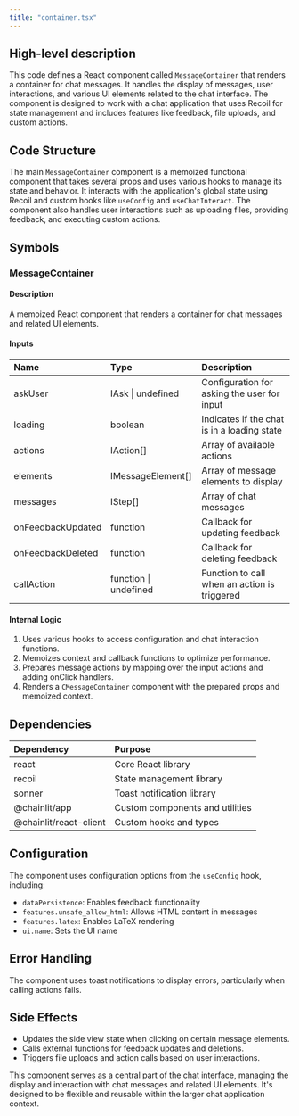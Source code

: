 ```yaml
---
title: "container.tsx"
---
```


## High-level description
This code defines a React component called `MessageContainer` that renders a container for chat messages. It handles the display of messages, user interactions, and various UI elements related to the chat interface. The component is designed to work with a chat application that uses Recoil for state management and includes features like feedback, file uploads, and custom actions.

## Code Structure
The main `MessageContainer` component is a memoized functional component that takes several props and uses various hooks to manage its state and behavior. It interacts with the application's global state using Recoil and custom hooks like `useConfig` and `useChatInteract`. The component also handles user interactions such as uploading files, providing feedback, and executing custom actions.

## Symbols

### MessageContainer
#### Description
A memoized React component that renders a container for chat messages and related UI elements.

#### Inputs
| Name | Type | Description |
|:-----|:-----|:------------|
| askUser | IAsk \| undefined | Configuration for asking the user for input |
| loading | boolean | Indicates if the chat is in a loading state |
| actions | IAction[] | Array of available actions |
| elements | IMessageElement[] | Array of message elements to display |
| messages | IStep[] | Array of chat messages |
| onFeedbackUpdated | function | Callback for updating feedback |
| onFeedbackDeleted | function | Callback for deleting feedback |
| callAction | function \| undefined | Function to call when an action is triggered |

#### Internal Logic
1. Uses various hooks to access configuration and chat interaction functions.
2. Memoizes context and callback functions to optimize performance.
3. Prepares message actions by mapping over the input actions and adding onClick handlers.
4. Renders a `CMessageContainer` component with the prepared props and memoized context.

## Dependencies
| Dependency | Purpose |
|:-----------|:--------|
| react | Core React library |
| recoil | State management library |
| sonner | Toast notification library |
| @chainlit/app | Custom components and utilities |
| @chainlit/react-client | Custom hooks and types |

## Configuration
The component uses configuration options from the `useConfig` hook, including:
- `dataPersistence`: Enables feedback functionality
- `features.unsafe_allow_html`: Allows HTML content in messages
- `features.latex`: Enables LaTeX rendering
- `ui.name`: Sets the UI name

## Error Handling
The component uses toast notifications to display errors, particularly when calling actions fails.

## Side Effects
- Updates the side view state when clicking on certain message elements.
- Calls external functions for feedback updates and deletions.
- Triggers file uploads and action calls based on user interactions.

This component serves as a central part of the chat interface, managing the display and interaction with chat messages and related UI elements. It's designed to be flexible and reusable within the larger chat application context.